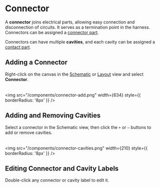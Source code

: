 # Connector

A **connector** joins electrical parts, allowing easy connection and disconnection of circuits. It serves as a termination point in the harness. Connectors can be assigned a [connector part](/parts/part-connector).

Connectors can have multiple **cavities**, and each cavity can be assigned a [contact part](/parts/part-contact).

## Adding a Connector

Right-click on the canvas in the [Schematic](/quick-start/schematic) or [Layout](/quick-start/layout) view and select **Connector**.  
<br />  
<img src="/components/connector-add.png" width={634} style={{ borderRadius: '8px' }} />

## Adding and Removing Cavities

Select a connector in the Schematic view, then click the `+` or `–` buttons to add or remove cavities.  
<br />  
<img src="/components/connector-cavities.png" width={210} style={{ borderRadius: '8px' }} />

## Editing Connector and Cavity Labels

Double-click any connector or cavity label to edit it.